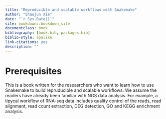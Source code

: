 ```yaml
--- 
title: "Reproducible and scalable workflows with Snakemake"
author: "Shaojun Xie"
date: "`r Sys.Date()`"
site: bookdown::bookdown_site
documentclass: book
bibliography: [book.bib, packages.bib]
biblio-style: apalike
link-citations: yes
description: ""
---
```


# Prerequisites

This is a book written for the reseasrchers who want to learn how to use Snakemake to build repruducible and scalable workflows. We assume the readers have already been familiar with NGS data analysis. For example, a tipycal workflow of RNA-seq data includes quality control of the reads, read alignment, read count extraction, DEG detection, GO and KEGG enrichment analysis. 







